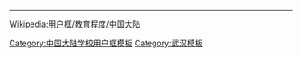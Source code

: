 {{Userbox
  |id=<!-- 合理使用文件：WUTxiaohui.jpg --><span style="color:#185dc5">武理工</span>
  |id-c=#ffffff
  |id-s=10
  |info=这位用户是'''[[武汉理工大学|<span style="color:#fff">武汉理工大学</span>]]'''的学生、校友或教职员。
  |info-c=#185dc5
  |info-s=10
  |info-fc=#ffffff
  |border-c=#6699ff
}}<includeonly>[[Category:武汉理工大学维基人|{{PAGENAME}}]]</includeonly>
<noinclude>
<p style="clear: both; padding-top: 2em">
----
[[Wikipedia:用户框/教育程度/中国大陆]]
[[Category:中国大陆学校用户框模板]]
[[Category:武汉模板]]
</noinclude>
